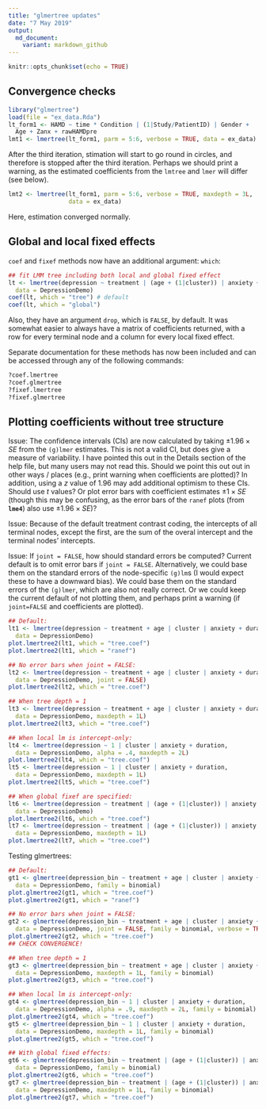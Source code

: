 ```yaml
---
title: "glmertree updates"
date: "7 May 2019"
output: 
  md_document:
    variant: markdown_github
---
```


```r
knitr::opts_chunk$set(echo = TRUE)
```

## Convergence checks

```r
library("glmertree")
load(file = "ex_data.Rda")
lt_form1 <- HAMD ~ time * Condition | (1|Study/PatientID) | Gender + 
  Age + Zanx + rawHAMDpre
lmt1 <- lmertree(lt_form1, parm = 5:6, verbose = TRUE, data = ex_data)
```

After the third iteration, stimation will start to go round in circles, and therefore is stopped after the third iteration. Perhaps we should print a warning, as the estimated coefficients from the `lmtree` and `lmer` will differ (see below).

```r
lmt2 <- lmertree(lt_form1, parm = 5:6, verbose = TRUE, maxdepth = 3L, 
                 data = ex_data)
```

Here, estimation converged normally.


## Global and local fixed effects

`coef` and `fixef` methods now have an additional argument: `which`:
 
```r
## fit LMM tree including both local and global fixed effect
lt <- lmertree(depression ~ treatment | (age + (1|cluster)) | anxiety + duration,
  data = DepressionDemo)
coef(lt, which = "tree") # default
coef(lt, which = "global")
```

Also, they have an argument `drop`, which is `FALSE`, by default. It was somewhat easier to always have a matrix of coefficients returned, with a row for every terminal node and a column for every local fixed effect.

Separate documentation for these methods has now been included and can be accessed through any of the following commands:

```r
?coef.lmertree
?coef.glmertree
?fixef.lmertree
?fixef.glmertree
``` 




## Plotting coefficients without tree structure

Issue: The confidence intervals (CIs) are now calculated by taking $\pm 1.96 \times SE$ from the `(g)lmer` estimates. This is not a valid CI, but does give a measure of variability. I have pointed this out in the Details section of the help file, but many users may not read this. Should we point this out out in other ways / places (e.g., print warning when coefficients are plotted)? In addition, using a $z$ value of 1.96 may add additional optimism to these CIs. Should use $t$ values? Or plot error bars with coefficient estimates $\pm 1 \times SE$ (though this may be confusing, as the error bars of the `ranef` plots (from **`lme4`**) also use $\pm 1.96 \times SE$)?

Issue: Because of the default treatment contrast coding, the intercepts of all terminal nodes, except the first, are the sum of the overal intercept and the terminal nodes' intercepts. 

Issue: If `joint = FALSE`, how should standard errors be computed? Current default is to omit error bars if `joint = FALSE`. Alternatively, we could base them on the standard errors of the node-specific `(g)lm`s (I would expect these to have a downward bias). We could base them on the standard errors of the `(g)lmer`, which are also not really correct. Or we could keep the current default of not plotting them, and perhaps print a warning (if `joint=FALSE` and coefficients are plotted).

```r
## Default:
lt1 <- lmertree(depression ~ treatment + age | cluster | anxiety + duration,
  data = DepressionDemo)
plot.lmertree2(lt1, which = "tree.coef")
plot.lmertree2(lt1, which = "ranef")

## No error bars when joint = FALSE:
lt2 <- lmertree(depression ~ treatment + age | cluster | anxiety + duration,
  data = DepressionDemo, joint = FALSE)
plot.lmertree2(lt2, which = "tree.coef")

## When tree depth = 1
lt3 <- lmertree(depression ~ treatment + age | cluster | anxiety + duration,
  data = DepressionDemo, maxdepth = 1L)
plot.lmertree2(lt3, which = "tree.coef")

## When local lm is intercept-only:
lt4 <- lmertree(depression ~ 1 | cluster | anxiety + duration,
  data = DepressionDemo, alpha = .4, maxdepth = 2L)
plot.lmertree2(lt4, which = "tree.coef")
lt5 <- lmertree(depression ~ 1 | cluster | anxiety + duration,
  data = DepressionDemo, maxdepth = 1L)
plot.lmertree2(lt5, which = "tree.coef")

## When global fixef are specified:
lt6 <- lmertree(depression ~ treatment | (age + (1|cluster)) | anxiety + duration,
  data = DepressionDemo)
plot.lmertree2(lt6, which = "tree.coef")
lt7 <- lmertree(depression ~ treatment | (age + (1|cluster)) | anxiety + duration,
  data = DepressionDemo, maxdepth = 1L)
plot.lmertree2(lt7, which = "tree.coef")
```

Testing glmertrees:

```r
## Default:
gt1 <- glmertree(depression_bin ~ treatment + age | cluster | anxiety + duration,
  data = DepressionDemo, family = binomial)
plot.glmertree2(gt1, which = "tree.coef")
plot.glmertree2(gt1, which = "ranef")

## No error bars when joint = FALSE:
gt2 <- glmertree(depression_bin ~ treatment + age | cluster | anxiety + duration,
  data = DepressionDemo, joint = FALSE, family = binomial, verbose = TRUE)
plot.glmertree2(gt2, which = "tree.coef")
## CHECK CONVERGENCE!

## When tree depth = 1
gt3 <- glmertree(depression_bin ~ treatment + age | cluster | anxiety + duration,
  data = DepressionDemo, maxdepth = 1L, family = binomial)
plot.glmertree2(gt3, which = "tree.coef")

## When local lm is intercept-only:
gt4 <- glmertree(depression_bin ~ 1 | cluster | anxiety + duration,
  data = DepressionDemo, alpha = .9, maxdepth = 2L, family = binomial)
plot.glmertree2(gt4, which = "tree.coef")
gt5 <- glmertree(depression_bin ~ 1 | cluster | anxiety + duration,
  data = DepressionDemo, maxdepth = 1L, family = binomial)
plot.glmertree2(gt5, which = "tree.coef")

## With global fixed effects: 
gt6 <- glmertree(depression_bin ~ treatment | (age + (1|cluster)) | anxiety + duration,
  data = DepressionDemo, family = binomial)
plot.glmertree2(gt6, which = "tree.coef")
gt7 <- glmertree(depression_bin ~ treatment | (age + (1|cluster)) | anxiety + duration,
  data = DepressionDemo, maxdepth = 1L, family = binomial)
plot.glmertree2(gt7, which = "tree.coef")

```



